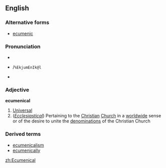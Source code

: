 ==English==
===Alternative forms===
* [[ecumenic]]

===Pronunciation===
*{{IPA|/ˌɛkjumɛnɪkəl/}}
*{{SAMPA}} /<tt>%EkjumEnIk@l</tt>
*{{audio|en-us-ecumenical.ogg|Audio (US)}}

===Adjective===
'''ecumenical'''
#[[universal|Universal]]
#(''[[ecclesiastical|Ecclesiastical]]'') Pertaining to the [[Christian]] [[Church]] in a [[worldwide]] sense or of the desire to unite the [[denomination|denominations]] of the Christian Church

===Derived terms===
* [[ecumenicalism]]
* [[ecumenically]]

[[zh:Ecumenical]]